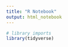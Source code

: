 ```yaml
---
title: "R Notebook"
output: html_notebook
---
```



```r
# library imports
library(tidyverse)
```

